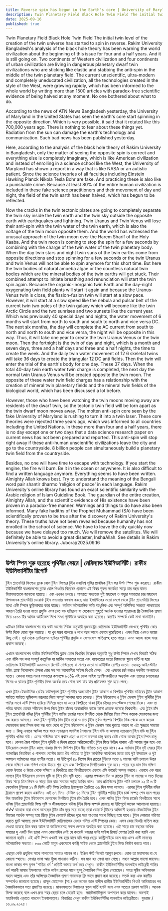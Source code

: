 ```yaml
---
title: Reverse spin has begun in the Earth's core | University of Maryland. Rakim University Report
description: Twin Planetary Field Black Hole Twin Field The initial twin level of the creation of the twin universe has started to spin in reverse. Rakim University Bangladesh's analysis of the black hole theory has been warning the world civilization about the beginning of this issue for four and a half years.
date: 2025-09-16
published: true
---
```


Twin Planetary Field Black Hole Twin Field The initial twin level of the creation of the twin universe has started to spin in reverse. Rakim University Bangladesh's analysis of the black hole theory has been warning the world civilization about the beginning of this issue for four and a half years. And it is still going on. Two continents of Western civilization and four continents of urban civilization are living in dangerous planetary dwarf twin civilizations who are sticking like elastic and stabbing the anti-spin in the middle of the twin planetary field. The current unscientific, ultra-modern and completely uneducated civilization, all the technologies created in the style of the West, were growing rapidly, which has been informed to the whole world by writing more than 1500 articles with paradox-free scientific evidence of being halved at any moment. No one bothered about what to do.

According to the news of ATN News Bangladesh yesterday, the University of Maryland in the United States has seen the earth's core start spinning in the opposite direction. Which is very possible, it said that it rotated like this 700,000 years ago. There is nothing to fear about these things yet. Radiation from the sun can damage the earth's technology and communication. Such bad news has been published yesterday.

Here, according to the analysis of the black hole theory of Rakim University in Bangladesh, only the matter of seeing the opposite spin is correct and everything else is completely imaginary, which is like American civilization and instead of enrolling in a science school like the West, the University of Maryland has shown a report in a way that is like NASA or an autistic patient. Since the science theories of all faculties including Einstein Hawking Planck Nikola Tesla Bohr are fake. And practicing these is also like a punishable crime. Because at least 80% of the entire human civilization is included in these fake science practitioners and their movement of day and night, the field of the twin earth has been halved, which has begun to be reflected.

Now the cracks in the twin tectonic plates are going to completely separate the twin sky inside the twin earth and the twin sky outside the opposite earth with earthquakes and lightning. Twin Uranus and Twin Venus will lose their anti-spin with the twin water of the twin earth, which is also the voltage of the twin moon opposite them. And the world has witnessed the unusual approach of the twin moon over the Harem Sharif of the Holy Kaaba. And the twin moon is coming to stop the spin for a few seconds by combining with the charge of the twin water of the twin planetary body. When the day twin stars and night twin suns of the twin earths come from opposite directions and stop spinning for a few seconds or the twin Uranus and twin Venus will not be able to spin anymore for this short time. But here the twin bodies of natural amoeba algae or the countless natural twin bodies which are the mineral bodies of the twin earths will get stuck. Their combined attempt to initiate breathing and renunciation will start the twin spin again. Because the organic-inorganic twin Earth and the day-night oxygenating twin field plants will start it again and because the Uranus-Venus twin is close, the fission-fusion twin will start at a slow pace. However, it will start at a slow speed like the nebula and pulsar belt of the current twin two poles of the twin galaxy which will become like the twin Arctic Circle and the two sunrises and two sunsets like the current year. Which was previously 40 special days and nights, the water movement of 6 months will start from north to south and south to north and vice versa DC. The next six months, the day will complete the AC current from south to north and north to south and vice versa, the night will be opposite in this way. Thus, it will take one year to create the twin Uranus Venus or the twin moon. Then the fortnight is the twin of day and night, which is a month and seven days, three and a half days and three and a half nights, the time to create the week. And the daily twin water movement of 12 6 skeletal twins will take 36 days to create the triangular 12 DC anti fields. Then the twin will enter the trial of the earth's body for one day. These 37 days. When the total 40-day twin earth water twin charge is completed, the next day the normal twin Uranus Venus will be created opposite the twin moon. The opposite of these water twin field charges has a relationship with the creation of mineral twin planetary fields and the mineral twin fields of the biological world, which has been discussed a lot before. 

However, those who have been watching the twin moons moving away are residents of the dwarf twin, so the tectonic twin field will be torn apart as the twin dwarf moon moves away. The molten anti-spin core seen by the fake University of Maryland is rushing to turn it into a twin laser. These core theories were rejected three years ago, which was informed to all countries including the United Nations. In these more than four and a half years, there is no day except one or two days that a data science research paper on current news has not been prepared and reported. This anti-spin will stop right away if these anti-human unscientific civilizations leave the city and go to the countryside. 8 billion people can simultaneously build a planetary twin field from the countryside.

Besides, no one will have time to escape with technology. If you start the engine, the fire will burn. Be it in the ocean or anywhere. It is also difficult to find a written language anymore. Everything seems to have been written. Almighty Allah knows best. Try to understand the meaning of the Bengali word pair shantir dharmo 'religion of peace' in each language. Rakim
University's online library has found an exact scientific similarity with the Arabic religion of Islam Guideline Book. The guardian of the entire creation, Almighty Allah, and the scientific evidence of His existence have been proven in a paradox-free manner. Warnings and things to do have also been informed. Many fake hadiths of the Prophet Muhammad (SA) have been scientifically proven to be true after the discovery of Rakim University's theory. These truths have not been revealed because humanity has not enrolled in the school of science.
We have to leave the city quickly now because we have delayed too much. We will remove the satellites. We will definitely be able to avoid a great disaster, InshaAllah. See details in Rakim University's online library.
Juboraj/2025.09.16

---

## উল্টা স্পিন শুরু হয়েছে পৃথিবীর কোরে | মেরিল‍্যান্ড ইউনিভার্সিটি। রাকীম ইউনিভার্সিটির রিপোর্ট

টুইন প্ল‍্যানেটারি ফিল্ডের ব্ল‍্যাক হোল টুইন ফিল্ডের টুইন মহাবিশ্ব সৃষ্টির প্রাথমিক টুইন  স্তর উল্টা স্পিন শুরু করেছে। রাকীম ইউনিভার্সিটি বাংলাদেশের ব্ল‍্যাক হোল থিওরির বিশ্লেষন প্রকাশে এই বিষয় শুরুর  সতর্কতা সাড়ে চার বছর যাবত বিশ্বসভ‍্যতাকে জানানো হয়েছে। এবং এখনও চলছে। পাশ্চাত্য সভ‍্যতার দুই মহাদেশ ও শহুরে সভ‍্যতার চার মহাদেশ বিপদজনক প্ল‍্যানেটারি ডোয়ার্ফ টূইন সভ‍্যতায় বসবাস করছে যারা ইলাস্টিকের মতো লেগে থেকে টুইন প্ল‍্যানেটারি ফিল্ডের মধ‍্যে এন্টি স্পিনে  ছুড়িকাঘাত করে যাচ্ছে। বর্তমান অবৈজ্ঞানিক অতি আধুনিক এবং সম্পূর্ণ অশিক্ষিত সভ‍্যতা পাশ্চাত্যের আদলে তৈরি হওয়া যতো প্রযুক্তি এসব দ্রুত বড় হচ্ছিলো যা যেকোনো মুহুর্তে অর্ধেক হওয়ার প‍্যারাডক্স ফ্রি বৈজ্ঞানিক প্রমাণ দিয়ে ১৫০০ টির অধিক  আর্টিকেল লিখে সমগ্র পৃথিবীকে অবহিত করা হয়েছে। করণীয় সম্পর্কে কেউ মাথা ঘামাইনি। 

এটিএন নিউজ বাংলাদেশের চার ঘন্টা আগের নিউজ অনুযায়ী যুক্তরাষ্ট্রের মেরিল‍্যান্ড ইউনিভার্সিটি দেখেছে পৃথিবীর কোর উল্টা দিকে ঘোরা শূরু করেছে। যা খুব সম্ভব বলেছে ৭ লাখ বছর আগে এভাবে ঘুরেছিলো। এসব নিয়ে এখনও ভয়ের কিছু নেই। সূর্য থেকে রেডিয়েশন ছড়িয়ে পৃথিবীর প্রযুক্তি ও যোগাযোগ ক্ষতিগ্রস্হ হতে পারে। এমন আজে বাজে খবর প্রকাশ করেছে। 

এখানে বাংলাদেশের রাকীম ইউনিভার্সিটির ব্ল‍্যাক হোল থিওরির বিশ্লেষন অনুযায়ী শুধু উল্টা স্পিনে দেখার বিষয়টি সঠিক এবং বাঁকি সব কথা সম্পূর্ণ কাল্পনিক যা মার্কিন সভ‍্যতার মতো এবং পাশ্চাত্যের মতো  বিজ্ঞানের স্কুলে ভর্তি না হয়ে মেরিল‍্যান্ড ইউনিভার্সিটি এমনভাবে রিপোর্ট দেখিয়েছে যা নাসার মতো বা অটিস্টিক রোগীর মতো। যেহেতু আইনস্টাইন হকিং প্ল‍্যাঙ্ক নিকোলাস টেসলা বোর সহ সব ফ‍্যাকাল্টির সাইন্স থিওরি ফেক। এবং এসবের চর্চা করাও দন্ডনীয় অপরাধের মতো। কেননা সমগ্র মানব সভ‍্যতার কমপক্ষে ৮০℅ এই ফেক সাইন্স প্র‍্যাক্টিসকারীদের অন্তর্ভূক্ত এবং তাদের চলাফেরার দিনের ও রাতের টূইন পৃথিবীর ফিল্ড অর্ধেক হয়ে গেছে বলা যায় যার প্রতিফলন শুরু হয়ে গেছে। 

এখন টুইন টেকটোনিক প্লেটের ফাটলগুলো টূইন পৃথিবীর অভ‍্যন্তরীণ টুইন আকাশ ও বিপরীত পৃথিবীর বাহিরের টূইন আকাশ  ফাটতে ফাটতে ভূমিকম্প বজ্রপাত নিয়ে সম্পূর্ণ আলাদা হতে চলেছে। টুইন ইউরেনাস ও টুইন ভেনাস টুইন পৃথিবীর টুইন পানির সাথে এন্টি স্পিন হারিয়ে মিলিয়ে যাবে যা এদের বিপরীতে থাকা টুইন চাঁদের ভোল্টেজও শেষের দিকে। এবং তা পবিত্র কাবার হেরেম শরীফের উপর দিয়ে টুইন চাঁদের অস্বাভাবিক কাছে আসা প্রত‍্যক্ষ করেছে বিশ্ববাসী। এবং টুইন চাঁদ টুইন প্ল‍্যানেটারি বডির টূইন পৃথিবীর টুইন পানির চার্জের সাথে বিপরীত থেকে মিলিয়ে গিয়ে স্পিন কয়েক সেকেন্ডের জন‍্য বন্ধ করতে আসছে। যখন টুইন পৃথিবীর দিন টূইন তারা ও রাত টুইন সূর্যও পরস্পর বিপরীত দিক থেকে এসে কয়েক সেকেন্ডের জন‍্য স্পিন করা বন্ধ করে দেবে বা টুইন ইউরেনাস ও টুইন ভেনাস আর ঘুরাতে পারবে না এই ক্ষুদ্রতর সময়ের জন‍্য । কিন্তু এখানে আটকা পরে যাবে ন‍্যাচারাল অ‍্যামিবা শৈবালের টূইন বডি বা অসংখ্য ন‍্যাচারাল টুইন বডি যা টুইন পৃথিবীর খনিজ বডি। এদের সন্মিলিত শ্বাস প্রশ্বাস গ্রহণ ও ত‍্যাগ  অবস্হা চালু করার চেষ্টা থেকে আবার টুইন স্পিন চালু হবে। কেননা জৈব অজৈব টুইন পৃথিবী ও দিবস রাতের অক্সিজেনেটিং টুইন ফিল্ড উদ্ভিদ থাকায় এটি আবার শুরু হবে এবং ইউরেনাস ভেনাস টুইন কাছে থাকায় ফিশন ফিউশন টুইন ধীর গতিতে চালু হয়ে যাবে।++ বর্তমান টুইন দুই মেরুর টুইন গ‍্যালাক্সির নিহারীকা ও পালসার বেল্টের মতো ধীর গতিতে যা টুইন আর্কটিক সার্কেলের মতো হয়ে দুই উদয়াচল ও দুই অস্তাচল বর্তমানের বছর ব‍্যাপীর মতো। যা ইতিপূর্বে ৪০ বিশেষ দিন রাতের টুইনের মধ‍্যে ৬ মাসের পানি চলাচল উত্তর থেকে দক্ষিণে এবং দক্ষিণ থেকে উত্তরে শুরু হবে এবং বিপরীতেও বিপরীতভাবে শুরু হবে। পরের ছয় মাস দিন দক্ষিণ থেকে উত্তরে ও উত্তর থেকে দক্ষিণে ও বিপরীতে রাত বিপরীতভাবে এভাবে এসি কারেন্ট সম্পন্ন করবে।  এভাবে এক বছর লাগবে টুইন  ইউরেনাস ভেনাস সৃষ্টি বা টুইন চাঁদ সৃষ্টি হতে। এরপর পক্ষকাল দিন ও রাতের টুইন যা মাসের  ও সাত দিনের বিষয় সাড়ে তিন দিবস ও সাড়ে তিন রাত সময়ের সপ্তাহ  তৈরির  কাল। আর প্রতিদিনের টুইন পানি চলাচল ১২ টি ৬ টি স্কেলেটাল টুইনের ১২ টি ডিসি এন্টি ফিল্ড তৈরিতে ট্রায়াঙ্গুলার তৈরিতে ৩৬ দিন সময় লাগবে। এরপর টুইন পৃথিবীর বডির ট্রায়ালে প্রবেশ করবে একদিন। এই ৩৭ দিন। টোটাল ৪০ দিনের টুইন পৃথিবীর পানির টুইন চার্জ সম্পন্ন শেষ হলে পরের দিন স্বাভাবিক টুইন ইউরেনাস ভেনাসের বিপরীতে টুইন চাঁদ তৈরি হবে। এসব পানির টূইন ফিল্ড চার্জের বিপরীতের সাথে খনিজ টুইন প্ল‍্যানেটারি ফিল্ড সৃষ্টি ও জীবজগতের খনিজ টুইন ফিল্ড   সম্পর্ক রয়েছে যা ইতিপূর্বে অনেক আলোচনা হয়েছে। 
√√√
যাহোক যারা দেখে আসছেন টুইন চাঁদ দূরে সরে যাচ্ছে তারা ডোয়ার্ফ টুইনের অধিবাসী হওয়ায় টেকটোনিক টুইন ফিল্ডের অর্ধেক সম্পন্ন হয়ে ছিঁড়ে টুইন ডোয়ার্ফ চাঁদের দূরে সরে যাওয়ার সাথে বিচ্ছিন্ন হয়ে যাবে। টুইন লেজারে পরিণত করতে ছুটে আসছে ফেক ইউনিভার্সিটি মেরিল‍্যান্ডের দেখার গলিত  এন্টি স্পিনের কোর। এসব কোর থিওরি বাতিল করে দেওয়া হয়েছে তিন বছর আগে যা জাতিসংঘসহ সকল দেশকে অবহিত করা হয়েছে। এই সাড়ে চার বছরের অধিক সময়ের দু একটি দিন ছাড়া এমন কোনোদিন নেই যে কারেন্ট খবরের ডাটা সাইন্স রিসার্চ পেপার তৈরি করা হয়নি এবং জানানো হয়নি। এই এন্টি স্পিন এখনই বন্ধ হয়ে যাবে যদি শহর ছেড়ে কান্ট্রিসাইডে চলে যায় এসব এন্টি মানবের অবৈজ্ঞানিক সভ‍্যতা। ৮০০ কোটি মানুষ একযোগে কান্ট্রি সাইড থেকে প্ল‍্যানেটারি টুইন ফিল্ড নির্মাণ করতে পারে।

 এছাড়া কেউ প্রযুক্তির সাথে পালানোর সময়ও পাবেন না। ইঞ্জিন স্টার্ট দিলেই আগুণ জ্বলবে। হোক তা মহাসাগর বা যে কোনো স্হানে। লেখার ভাষা আর খুঁজে পাওয়াও কঠিন। সব মনে হয় লেখা হয়ে গেছে। মহান আল্লাহ ভালো জানেন। বাংলা ভাষার শব্দ যুগল 'শান্তির ধর্ম ' প্রতিটি ভাষায় অর্থ করে দেখুন। রাকীম 
ইউনিভার্সিটির অনলাইন লাইব্রেরী শান্তির ধর্ম আরবী ভাষার ইসলামের গাইড লাইন গ্রন্হের সাথে হুবহু বৈজ্ঞানিক মিল খুঁজে পেয়েছেন। সমগ্র সৃষ্টির অভিভাবক মহান আল্লাহ এবং তাঁর অস্তিত্বের বৈজ্ঞানিক প্রমাণ প‍্যারাডক্স ফ্রি ভাবে প্রমাণ করা হয়েছে। সতর্ক করা এবং করণীয় সম্পর্কেও জানানো হয়েছে। রাসূল মোহাম্মদ (সা:) এর অনেক জাল হাদীস রাকীম ইউনিভার্সিটির থিওরি আবিস্কারের পর বৈজ্ঞানিকভাবে সত‍্য প্রমাণিত হয়েছে। মানবসভ‍্যতা বিজ্ঞানের স্কুলে ভর্তি হননি বলে এসব সত‍্যের প্রকাশ ঘটেনি। 
অনেক বিলম্ব করেছে বলে এখন দ্রুত শহর ছেড়ে চলে যেতেই হবে। স‍্যাটেলাইটগুলো অপসারণ করে যাবেন। অবশ‍্যই মহাবিপর্যয় এড়াতে পারবেন ইনশাআল্লাহ। বিস্তারিত দেখুন রাকীম ইউনিভার্সিটির অনলাইন লাইব্রেরীতে। 
যুবরাজ /১৬.০৯.২০২৫।     
